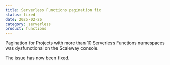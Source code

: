 ```yaml
---
title: Serverless Functions pagination fix
status: fixed
date: 2025-02-26
category: serverless
product: functions
---
```


Pagination for Projects with more than 10 Serverless Functions namespaces was dysfunctional on the Scaleway console.

The issue has now been fixed.

